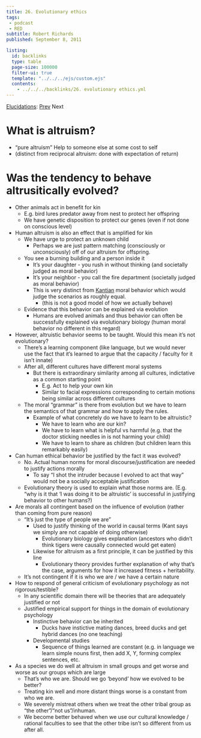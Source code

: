 ```yaml
---
title: 26. Evolutionary ethics
tags: 
 - podcast
 - RED
subtitle: Robert Richards
published: September 8, 2011

listing:
  id: backlinks
  type: table
  page-size: 100000
  filter-ui: true
  template: "../../../ejs/custom.ejs"
  contents:
    - ../../../backlinks/26. evolutionary ethics.yml
---
```


[Elucidations](/docs/phil/elucidations/Elucidations.html): [Prev](/docs/phil/elucidations/25. Coversational context.html) Next

# What is altruism?
  - "pure altruism" Help to someone else at some cost to self
  - (distinct from reciprocal altruism: done with expectation of return)

# Was the tendency to behave altrusitically evolved?
  - Other animals act in benefit for kin
    - E.g. bird lures predator away from nest to protect her offspring
    - We have genetic disposition to protect our genes (even if not done on 
      conscious level)
  - Human altruism is also an effect that is amplified for kin
    - We have urge to protect an unknown child
      - Perhaps we are just pattern matching (consciously or unconsciously) off 
        of our altruism for offspring.
    - You see a burning building and a person inside it
      - It's your daughter - you rush in without thinking (and societally judged 
        as moral behavior)
      - It's your neighbor - you call the fire department (societally judged as 
        moral behavior)
      - This is very distinct from [Kantian](/docs/phil/people/Immanuel Kant.html) 
        moral behavior which 
        would judge the scenarios as roughly equal.
        - (this is not a good model of how we actually behave)
    - Evidence that this behavior can be explained via evolution
      - Humans are evolved animals and thus behavior can often be successfully 
        explained via evolutionary biology (human moral behavior no different 
        in this regard)
  - However, altruistic behavior seems to be taught. Would this mean it's not 
    evolutionary?
    - There's a learning component (like language, but we would never use the 
      fact that it's learned to argue that the capacity / faculty for it isn't 
      innate)
    - After all, different cultures have different moral systems
      - But there is extraordinary similarity among all cultures, indictative as 
        a common starting point
        - E.g. Act to help your own kin
        - Similar to facial expressions corresponding to certain motions being 
          similar across different cultures
    - The moral "grammar" is there from evolution but we have to learn the 
      semantics of that grammar and how to apply the rules.
      - Example of what concretely do we have to learn to be altruistic?
        - We have to learn who are our kin?
        - We have to learn what is helpful vs harmful (e.g. that the doctor 
          sticking needles in is not harming your child)
        - We have to learn to share as children (but children learn this 
          remarkably easily)
  - Can human ethical behavior be justified by the fact it was evolved?
    - No. Actual human norms for moral discourse/justification are needed to 
      justify actions morally
      - To say "I shot the intruder because I evolved to act that way" would 
        not be a socially acceptable justification
    - Evolutionary theory is used to explain what those norms are. (E.g. "why 
      is it that 'I was doing it to be altruistic' is successful in justifying 
      behavior to other humans?)
  - Are morals all contingent based on the influence of evolution (rather than 
    coming from pure reason)
    - "It's just the type of people we are"
      - Used to justify thinking of the world in causal terms (Kant says we 
        simply are not capable of doing otherwise)
        - Evolutionary biology gives explanation (ancestors who didn't think 
          tigers were causally connected would get eaten)
      - Likewise for altruism as a first principle, it can be justified by this 
        line
        - Evolutionary theory provides further explanation of why that's the 
          case, arguments for how it increased fitness + heritability.
    - It's not contingent if it is who we are / we have a certain nature
  - How to respond of general criticism of evolutionary psychology as not 
    rigorous/testible?
    - In any scientific domain there will be theories that are adequately 
      justified or not
    - Justified empirical support for things in the domain of evolutionary 
      psychology
      - Instinctive behavior can be inherited
        - Ducks have instictive mating dances, breed ducks and get hybrid 
          dances (no one teaching)
      - Developmental studies
        - Sequence of things learned are constant (e.g. in language we learn 
          simple nouns first, then add X, Y, forming complex sentences, etc.
  - As a species we do well at altruism in small groups and get worse and worse 
    as our groups which are large
    - That's who we are. Should we go 'beyond' how we evolved to be better?
    - Treating kin well and more distant things worse is a constant from who we 
      are.
    - We severely mistreat others when we treat the other tribal group as "the 
      other"/"not us"/inhuman.
    - We become better behaved when we use our cultural knowledge / rational 
      faculties to see that the other tribe isn't so different from us after 
      all.
